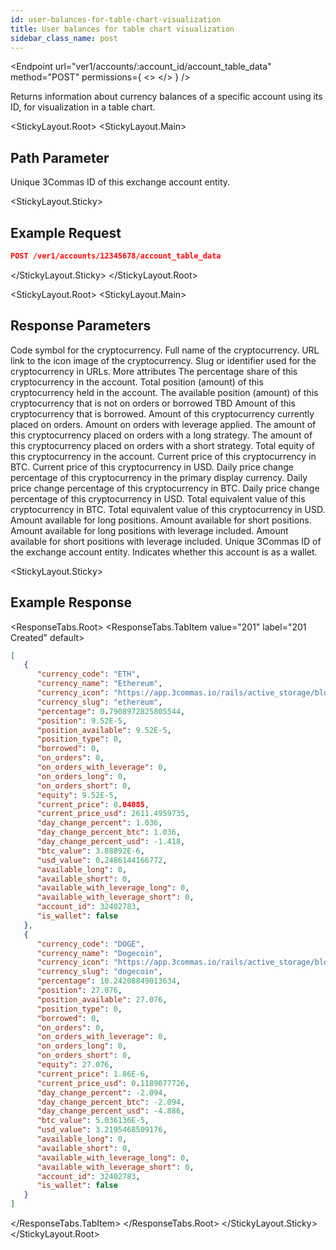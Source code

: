 ```yaml
---
id: user-balances-for-table-chart-visualization
title: User balances for table chart visualization
sidebar_class_name: post
---
```



<Endpoint
  url="ver1/accounts/:account_id/account_table_data"
  method="POST"
  permissions={
    <>
      <Permission title="Permission" description="ACCOUNTS_READ" />
      <Permission title="Security" description="SIGNED" />
    </>
  }
/>

Returns information about currency balances of a specific account using its ID, for visualization in a table chart.

<StickyLayout.Root>
<StickyLayout.Main>

  ## Path Parameter 

  <ApiParam name='account_id' type='integer' id="account_id" required>
      Unique 3Commas ID of this exchange account entity.
  </ApiParam>
</StickyLayout.Main>

<StickyLayout.Sticky>

  ## Example Request

  ```json
  POST /ver1/accounts/12345678/account_table_data
  ```
</StickyLayout.Sticky>
</StickyLayout.Root>

<StickyLayout.Root>
<StickyLayout.Main>

## Response Parameters 

<ApiParam name='currency_code' type='string' id='currency_code'>
  Code symbol for the cryptocurrency.
</ApiParam>
<ApiParam name='currency_name' type='string' id='currency_name'>
  Full name of the cryptocurrency.
</ApiParam>
<ApiParam name='currency_icon' type='string' id='currency_icon'>
  URL link to the icon image of the cryptocurrency.
</ApiParam>
<ApiParam name='currency_slug' type='string' id='currency_slug'>
  Slug or identifier used for the cryptocurrency in URLs.
</ApiParam>


<CollapseAll>
<CollapseAllHeading> More attributes <CollapseAllButton /> </CollapseAllHeading>
<CollapsibleApiParam name='percentage' type='string' id='percentage'>
  The percentage share of this cryptocurrency in the account.
</CollapsibleApiParam>

<CollapsibleApiParam name='position' type='string' id='position'>
  Total position (amount) of this cryptocurrency held in the account.
</CollapsibleApiParam>
<CollapsibleApiParam name='position_available' type='string' id='position_available'>
  The available position (amount) of this cryptocurrency that is not on orders or borrowed
</CollapsibleApiParam>
<CollapsibleApiParam name='position_type' type='string' id='position_type'>
  TBD
</CollapsibleApiParam>
<CollapsibleApiParam name='borrowed' type='string' id='borrowed'>
  Amount of this cryptocurrency that is borrowed.
</CollapsibleApiParam>
<CollapsibleApiParam name='on_orders' type='string' id='on_orders'>
  Amount of this cryptocurrency currently placed on orders.
</CollapsibleApiParam>
<CollapsibleApiParam name='on_orders_with_leverage' type='string' id='on_orders_with_leverage'>
  Amount on orders with leverage applied.
</CollapsibleApiParam>
<CollapsibleApiParam name='on_orders_long' type='string' id='on_orders_long'>
  The amount of this cryptocurrency placed on orders with a long strategy.
</CollapsibleApiParam>
<CollapsibleApiParam name='on_orders_short' type='string' id='on_orders_short'>
  The amount of this cryptocurrency placed on orders with a short strategy.
</CollapsibleApiParam>
<CollapsibleApiParam name='equity' type='string' id='equity'>
  Total equity of this cryptocurrency in the account.
</CollapsibleApiParam>
<CollapsibleApiParam name='current_price' type='string' id='current_price'>
  Current price of this cryptocurrency in BTC.
</CollapsibleApiParam>
<CollapsibleApiParam name='current_price_usd' type='string' id='current_price_usd'>
  Current price of this cryptocurrency in USD.
</CollapsibleApiParam>
<CollapsibleApiParam name='day_change_percent' type='string' id='day_change_percent'>
  Daily price change percentage of this cryptocurrency in the primary display currency.
</CollapsibleApiParam>
<CollapsibleApiParam name='day_change_percent_btc' type='string' id='day_change_percent_btc'>
  Daily price change percentage of this cryptocurrency in BTC.
</CollapsibleApiParam>
<CollapsibleApiParam name='day_change_percent_usd' type='string' id='day_change_percent_usd'>
  Daily price change percentage of this cryptocurrency in USD.
</CollapsibleApiParam>
<CollapsibleApiParam name='btc_value' type='string' id='btc_value'>
  Total equivalent value of this cryptocurrency in BTC.
</CollapsibleApiParam>
<CollapsibleApiParam name='usd_value' type='string' id='usd_value'>
  Total equivalent value of this cryptocurrency in USD.
</CollapsibleApiParam>
<CollapsibleApiParam name='available_long' type='string' id='available_long'>
  Amount available for long positions.
</CollapsibleApiParam>
<CollapsibleApiParam name='available_short' type='string' id='available_short'>
  Amount available for short positions.
</CollapsibleApiParam>
<CollapsibleApiParam name='available_with_leverage_long' type='string' id='available_with_leverage_long'>
  Amount available for long positions with leverage included.
</CollapsibleApiParam>
<CollapsibleApiParam name='available_with_leverage_short' type='string' id='available_with_leverage_short'>
  Amount available for short positions with leverage included.
</CollapsibleApiParam>
<CollapsibleApiParam name='account_id' type='integer' id='account_id'>
  Unique 3Commas ID of the exchange account entity.
</CollapsibleApiParam>
<CollapsibleApiParam name='is_wallet' type='boolean' id='is_wallet'>
  Indicates whether this account is as a wallet.
</CollapsibleApiParam>
</CollapseAll>
</StickyLayout.Main>

<StickyLayout.Sticky>
## Example Response
<ResponseTabs.Root>
<ResponseTabs.TabItem value="201" label="201 Created" default>

```json
[
   {
      "currency_code": "ETH",
      "currency_name": "Ethereum",
      "currency_icon": "https://app.3commas.io/rails/active_storage/blobs/redirect/eyJfcmFpbHMiOnsibWVzc2FnZSI6IkJBaHBBbnNRIiwiZXhwIjpudWxsLCJwdXIiOiJibG9iX2lkIn19--f7e20d2abb9f03965b29c091e5ca77a8fc4ade51/1027.png",
      "currency_slug": "ethereum",
      "percentage": 0.7908972825805544,
      "position": 9.52E-5,
      "position_available": 9.52E-5,
      "position_type": 0,
      "borrowed": 0,
      "on_orders": 0,
      "on_orders_with_leverage": 0,
      "on_orders_long": 0,
      "on_orders_short": 0,
      "equity": 9.52E-5,
      "current_price": 0.04085,
      "current_price_usd": 2611.4959735,
      "day_change_percent": 1.036,
      "day_change_percent_btc": 1.036,
      "day_change_percent_usd": -1.418,
      "btc_value": 3.88892E-6,
      "usd_value": 0.2486144166772,
      "available_long": 0,
      "available_short": 0,
      "available_with_leverage_long": 0,
      "available_with_leverage_short": 0,
      "account_id": 32402783,
      "is_wallet": false
   },
   {
      "currency_code": "DOGE",
      "currency_name": "Dogecoin",
      "currency_icon": "https://app.3commas.io/rails/active_storage/blobs/redirect/eyJfcmFpbHMiOnsibWVzc2FnZSI6IkJBaHBBNW5KQVE9PSIsImV4cCI6bnVsbCwicHVyIjoiYmxvYl9pZCJ9fQ==--d8f3102172a7531aa8e21cc8687e40bc07073889/74.png",
      "currency_slug": "dogecoin",
      "percentage": 10.24208849013634,
      "position": 27.076,
      "position_available": 27.076,
      "position_type": 0,
      "borrowed": 0,
      "on_orders": 0,
      "on_orders_with_leverage": 0,
      "on_orders_long": 0,
      "on_orders_short": 0,
      "equity": 27.076,
      "current_price": 1.86E-6,
      "current_price_usd": 0.1189077726,
      "day_change_percent": -2.094,
      "day_change_percent_btc": -2.094,
      "day_change_percent_usd": -4.886,
      "btc_value": 5.036136E-5,
      "usd_value": 3.2195468509176,
      "available_long": 0,
      "available_short": 0,
      "available_with_leverage_long": 0,
      "available_with_leverage_short": 0,
      "account_id": 32402783,
      "is_wallet": false
   }
]
```
</ResponseTabs.TabItem>
</ResponseTabs.Root>
</StickyLayout.Sticky>
</StickyLayout.Root>
